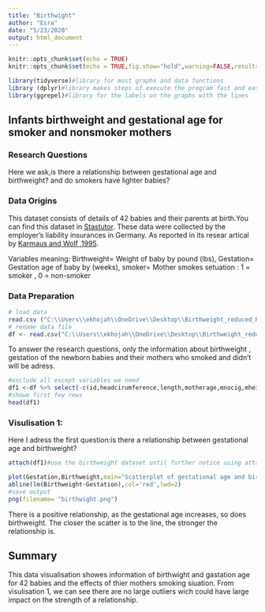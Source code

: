 ---
title: "Birthwight"
author: "Esra"
date: "5/23/2020"
output: html_document
---

```{r setup, include=FALSE}

knitr::opts_chunk$set(echo = TRUE)
knitr::opts_chunk$set(echo = TRUE,fig.show="hold",warning=FALSE,results=TRUE,message=FALSE) 

library(tidyverse)#library for most graphs and data functions
library (dplyr)#library makes steps of execute the program fast and easy
library(ggrepel)#library for the labels on the graphs with the lines 
```

## Infants birthweight and gestational age for smoker and nonsmoker mothers 


### Research Questions

Here we ask,is there a relationship between gestational age and birthweight?
and do smokers have lighter babies?


### Data Origins

This dataset consists of details of 42 babies and their parents at birth.You can find this dataset in [Stastutor](http://www.statstutor.ac.uk/topics/r/statistical-analyses-using-r/).
These data were collected  by the employer's liability insurances in Germany.
As reported in its resear artical by [Karmaus and Wolf ,1995](https://ehp.niehs.nih.gov/doi/abs/10.1289/ehp.951031120).

Variables meaning:
Birthweight= Weight of baby by pound (lbs),
Gestation= Gestation age of baby by (weeks),
smoker= Mother smokes setuation : 1 = smoker , 0 = non-smoker



### Data Preparation

```{r data, include=TRUE, results=FALSE}
# load data
read.csv ("C:\\Users\\ekhojah\\OneDrive\\Desktop\\Birthweight_reduced_R.csv")
# rename data file
df <- read.csv("C:\\Users\\ekhojah\\OneDrive\\Desktop\\Birthweight_reduced_R.csv")
```

To answer the research questions, only the information about birthweight , gestation of the newborn babies and their mothers who smoked and didn’t will be adress.
```{r prep, include=TRUE,results=TRUE}
#exclude all except variables we need
df1 <-df %>% select(-c(id,headcirumference,length,motherage,mnocig,mheight,mppwt,fage,fedyrs,fnocig,fheight,lowbwt,mage35,LowBirthWeight))
#showe first few rews
head(df1)
```

### Visulisation 1:
Here I adress the first question:is there a relationship between gestational age and birthweight?
```{r gest,include=FALSE}
attach(df1)#use the birthweight dataset until further notice using attach.
```

```{r gestation,results=TRUE,warning=FALSE,message=FALSE}
plot(Gestation,Birthweight,main="Scatterplot of gestational age and birthweight",xlab="Gestation(weeks)",ylab="Birthweight(lbs)")
abline(lm(Birthweight~Gestation),col='red',lwd=2)
#save output
png(filename= "birthwight.png")

```

There is a positive relationship, as the gestational age increases, so does birthweight. The closer the scatter is to the line, the stronger the relationship is.


## Summary
This data visualisation showes information of birthwight and gastation age for 42 babies and the effects of thier mothers smoking siuation.
From visulisation 1, we can see there are no large outliers wich could have large impact on the strength of a relationship.  
